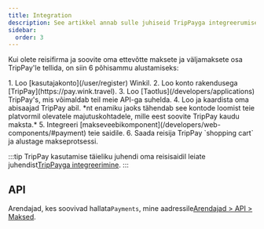 ```yaml
---
title: Integration
description: See artikkel annab sulle juhiseid TripPayga integreerumise alustamiseks.
sidebar:
  order: 3
---
```


Kui olete reisifirma ja soovite oma ettevõtte maksete ja väljamaksete osa TripPay'le tellida, on siin 6 põhisammu alustamiseks:

<Steps>
  1. Loo [kasutajakonto](/user/register) Winkil.
  2. Loo konto rakendusega [TripPay](https://pay.wink.travel).
  3. Loo [Taotlus](/developers/applications) TripPay's, mis võimaldab teil meie API-ga suhelda.
  4. Loo ja kaardista oma abisaajad TripPay abil. *nt enamiku jaoks tähendab see kontode loomist teie platvormil olevatele majutuskohtadele, mille eest soovite TripPay kaudu maksta.*
  5. Integreeri [makseveebikomponent](/developers/web-components/#payment) teie saidile.
  6. Saada reisija TripPay `shopping cart` ja alustage makseprotsessi.
</Steps>


:::tip
TripPay kasutamise täieliku juhendi oma reisisaidil leiate juhendist[TripPayga integreerimine](/guides/integrating-with-trip-pay).
:::

## API

Arendajad, kes soovivad hallata`Payments`, mine aadressile[Arendajad > API > Maksed](/developers/apis/#payment-api).

